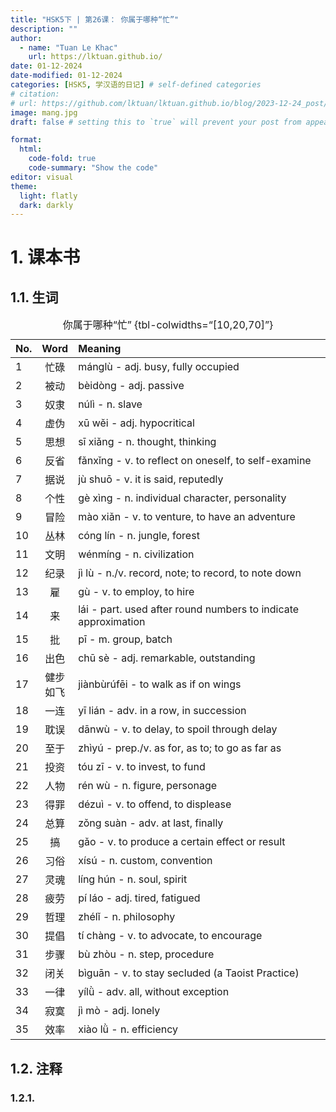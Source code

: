 ---
title: "HSK5下 | 第26课： 你属于哪种“忙”"
description: ""
author:
  - name: "Tuan Le Khac"
    url: https://lktuan.github.io/
date: 01-12-2024
date-modified: 01-12-2024
categories: [HSK5, 学汉语的日记] # self-defined categories
# citation: 
# url: https://github.com/lktuan/lktuan.github.io/blog/2023-12-24_post/
image: mang.jpg
draft: false # setting this to `true` will prevent your post from appearing on your listing page until you're ready!

format: 
  html: 
    code-fold: true
    code-summary: "Show the code"
editor: visual
theme:
  light: flatly
  dark: darkly
---

# 1. 课本书

## 1.1. 生词

| No. | Word | Meaning                                                     |
|:----|:----:|:------------------------------------------------------------|
|1|忙碌|mánglù - adj. busy, fully occupied|
|2|被动|bèidòng - adj. passive|
|3|奴隶|núlì - n. slave|
|4|虚伪|xū wěi - adj. hypocritical|
|5|思想|sī xiǎng - n. thought, thinking|
|6|反省|fǎnxǐng - v. to reflect on oneself, to self-examine|
|7|据说|jù shuō - v. it is said, reputedly|
|8|个性|gè xìng - n. individual character, personality|
|9|冒险|mào xiǎn - v. to venture, to have an adventure|
|10|丛林|cóng lín - n. jungle, forest|
|11|文明|wénmíng - n. civilization|
|12|纪录|jì lù - n./v. record, note; to record, to note down|
|13|雇|gù - v. to employ, to hire|
|14|来|lái - part. used after round numbers to indicate approximation|
|15|批|pī - m. group, batch|
|16|出色|chū sè - adj. remarkable, outstanding|
|17|健步如飞|jiànbùrúfēi - to walk as if on wings|
|18|一连|yī lián - adv. in a row, in succession|
|19|耽误|dānwù - v. to delay, to spoil through delay|
|20|至于|zhìyú - prep./v. as for, as to; to go as far as|
|21|投资|tóu zī - v. to invest, to fund|
|22|人物|rén wù - n. figure, personage|
|23|得罪|dézuì - v. to offend, to displease|
|24|总算|zǒng suàn - adv. at last, finally|
|25|搞|gǎo - v. to produce a certain effect or result|
|26|习俗|xísú - n. custom, convention|
|27|灵魂|líng hún - n. soul, spirit|
|28|疲劳|pí láo - adj. tired, fatigued|
|29|哲理|zhélǐ - n. philosophy|
|30|提倡|tí chàng - v. to advocate, to encourage|
|31|步骤|bù zhòu - n. step, procedure|
|32|闭关|bìguān - v. to stay secluded (a Taoist Practice)|
|33|一律|yílǜ - adv. all, without exception|
|34|寂寞|jì mò - adj. lonely|
|35|效率|xiào lǜ - n. efficiency|
: 你属于哪种“忙” {tbl-colwidths="\[10,20,70\]"}

## 1.2. 注释

### 1.2.1.